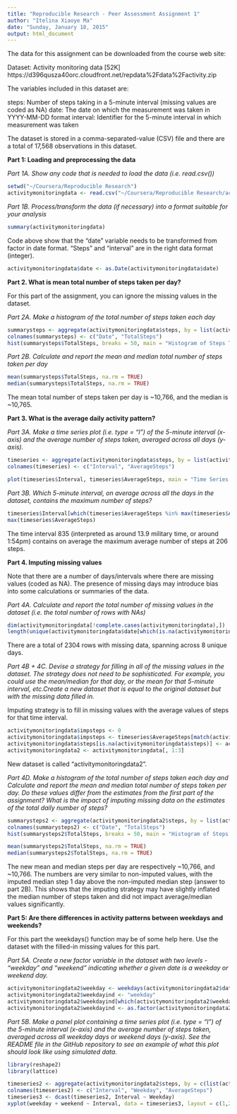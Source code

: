 ```yaml
---
title: "Reproducible Research - Peer Assessment Assignment 1"
author: "Itelina Xiaoye Ma"
date: "Sunday, January 18, 2015"
output: html_document
---
```

The data for this assignment can be downloaded from the course web site:

Dataset: Activity monitoring data [52K] 
https://d396qusza40orc.cloudfront.net/repdata%2Fdata%2Factivity.zip

The variables included in this dataset are:

steps: Number of steps taking in a 5-minute interval (missing values are coded as NA)
date: The date on which the measurement was taken in YYYY-MM-DD format
interval: Identifier for the 5-minute interval in which measurement was taken

The dataset is stored in a comma-separated-value (CSV) file and there are a total of 17,568 observations in this dataset.

**Part 1: Loading and preprocessing the data**

*Part 1A. Show any code that is needed to load the data (i.e. read.csv())*
```r
setwd("~/Coursera/Reproducible Research")
activitymonitoringdata <- read.csv("~/Coursera/Reproducible Research/activity.csv", na.strings=c("", "NA"), stringsAsFactors = FALSE)
```

*Part 1B. Process/transform the data (if necessary) into a format suitable for your analysis*
```r
summary(activitymonitoringdata)
```
Code above show that the "date" variable needs to be transformed from factor in date format. "Steps" and "interval" are in the right data format (integer).
```r
activitymonitoringdata$date <- as.Date(activitymonitoringdata$date)
```

**Part 2. What is mean total number of steps taken per day?**

For this part of the assignment, you can ignore the missing values in the dataset.
 
*Part 2A. Make a histogram of the total number of steps taken each day*
```r
summarysteps <- aggregate(activitymonitoringdata$steps, by = list(activitymonitoringdata$date), FUN = "sum")
colnames(summarysteps) <- c("Date", "TotalSteps")
hist(summarysteps$TotalSteps, breaks = 50, main = "Histogram of Steps Taken Per Day", cex.main = 1, xlab = "Total Steps Per Day")
```

*Part 2B. Calculate and report the mean and median total number of steps taken per day*
```r
mean(summarysteps$TotalSteps, na.rm = TRUE)
median(summarysteps$TotalSteps, na.rm = TRUE)
```
The mean total number of steps taken per day is ~10,766, and the median is ~10,765. 

**Part 3. What is the average daily activity pattern?**

*Part 3A. Make a time series plot (i.e. type = "l") of the 5-minute interval (x-axis) and the average number of steps taken, averaged across all days (y-axis).*
```r
timeseries <- aggregate(activitymonitoringdata$steps, by = list(activitymonitoringdata$interval), FUN = mean, na.rm = TRUE)
colnames(timeseries) <- c("Interval", "AverageSteps")

plot(timeseries$Interval, timeseries$AverageSteps, main = "Time Series Plot of Average Steps During the Day", type="l", col = "black", xlab = "Intervals (in minutes)", ylab = "Average Total Steps")
```

*Part 3B.  Which 5-minute interval, on average across all the days in the dataset, contains the maximum number of steps?*
```r
timeseries$Interval[which(timeseries$AverageSteps %in% max(timeseries$AverageSteps))]
max(timeseries$AverageSteps)
```
The time interval 835 (interpreted as around 13.9 military time, or around 1:54pm) contains on average the maximum average number of steps at 206 steps.

**Part 4. Imputing missing values**

Note that there are a number of days/intervals where there are missing values (coded as NA). The presence of missing days may introduce bias into some calculations or summaries of the data.

*Part 4A. Calculate and report the total number of missing values in the dataset (i.e. the total number of rows with NAs)*
```r
dim(activitymonitoringdata[!complete.cases(activitymonitoringdata),])
length(unique(activitymonitoringdata$date[which(is.na(activitymonitoringdata))]))
```
There are a total of 2304 rows with missing data, spanning across 8 unique days.

*Part 4B + 4C. Devise a strategy for filling in all of the missing values in the dataset. The strategy does not need to be sophisticated. For example, you could use the mean/median for that day, or the mean for that 5-minute interval, etc.Create a new dataset that is equal to the original dataset but with the missing data filled in.*

Imputing strategy is to fill in missing values with the average values of steps for that time interval.
```r
activitymonitoringdata$impsteps <- 0
activitymonitoringdata$impsteps <- timeseries$AverageSteps[match(activitymonitoringdata$interval, timeseries$Interval)]
activitymonitoringdata$steps[is.na(activitymonitoringdata$steps)] <- activitymonitoringdata$impsteps[is.na(activitymonitoringdata$steps)]
activitymonitoringdata2 <- activitymonitoringdata[, 1:3]
```
New dataset is called "activitymonitoringdata2".

*Part 4D. Make a histogram of the total number of steps taken each day and Calculate and report the mean and median total number of steps taken per day. Do these values differ from the estimates from the first part of the assignment? What is the impact of imputing missing data on the estimates of the total daily number of steps?*
```r
summarysteps2 <- aggregate(activitymonitoringdata2$steps, by = list(activitymonitoringdata2$date), FUN = "sum")
colnames(summarysteps2) <- c("Date", "TotalSteps")
hist(summarysteps2$TotalSteps, breaks = 50, main = "Histogram of Steps Taken Per Day (with Imputed Values)", cex.main = 1, xlab = "Total Steps Per Day")

mean(summarysteps2$TotalSteps, na.rm = TRUE)
median(summarysteps2$TotalSteps, na.rm = TRUE)
```
The new mean and median steps per day are respectively ~10,766, and ~10,766. The numbers are very similar to non-imputed values, with the imputed median step 1 day above the non-imputed median step (answer to part 2B). This shows that the imputing strategy may have slightly inflated the median number of steps taken and did not impact average/median values significantly. 

**Part 5: Are there differences in activity patterns between weekdays and weekends?**

For this part the weekdays() function may be of some help here. Use the dataset with the filled-in missing values for this part.

*Part 5A. Create a new factor variable in the dataset with two levels - "weekday" and "weekend" indicating whether a given date is a weekday or weekend day.*
```r
activitymonitoringdata2$weekday <- weekdays(activitymonitoringdata2$date)
activitymonitoringdata2$weekdayind <- "weekday"
activitymonitoringdata2$weekdayind[which(activitymonitoringdata2$weekday %in% c("Saturday", "Sunday"))] <- "weekend"
activitymonitoringdata2$weekdayind <- as.factor(activitymonitoringdata2$weekdayind)
```

*Part 5B. Make a panel plot containing a time series plot (i.e. type = "l") of the 5-minute interval (x-axis) and the average number of steps taken, averaged across all weekday days or weekend days (y-axis). See the README file in the GitHub repository to see an example of what this plot should look like using simulated data.*
```r
library(reshape2)
library(lattice)

timeseries2 <- aggregate(activitymonitoringdata2$steps, by = c(list(activitymonitoringdata2$interval), list(activitymonitoringdata2$weekdayind)), FUN = sum)
colnames(timeseries2) <- c("Interval", "Weekday", "AverageSteps")
timeseries3 <- dcast(timeseries2, Interval ~ Weekday)
xyplot(weekday + weekend ~ Interval, data = timeseries3, layout = c(1,2), type = "l", outer = TRUE)
```

